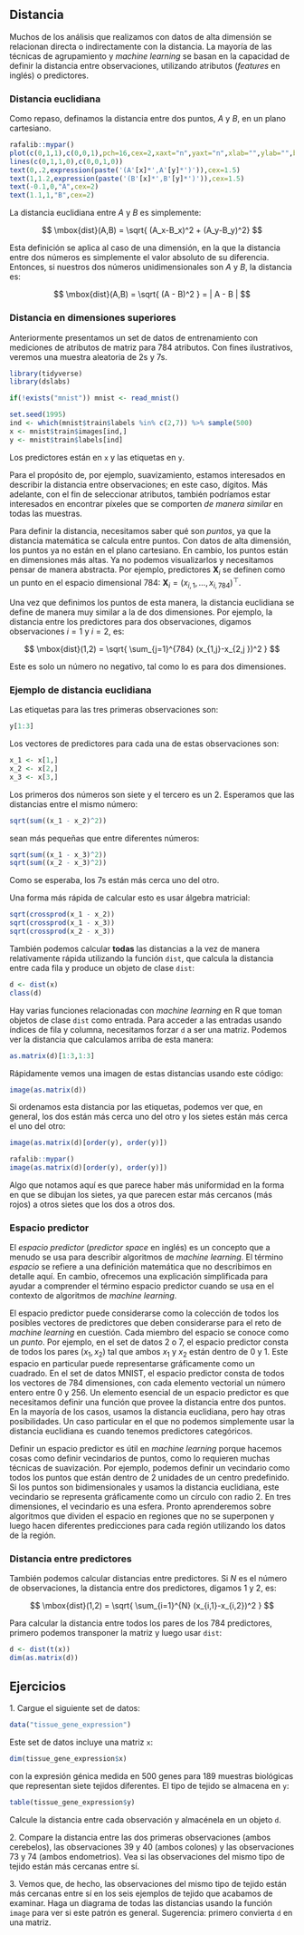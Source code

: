 ## Distancia

Muchos de los análisis que realizamos con datos de alta dimensión se relacionan directa o indirectamente con la distancia. La mayoría de las técnicas de agrupamiento y _machine learning_ se basan en la capacidad de definir la distancia entre observaciones, utilizando atributos (_features_ en inglés) o predictores.

### Distancia euclidiana

Como repaso, definamos la distancia entre dos puntos, $A$ y $B$, en un plano cartesiano.

```r
rafalib::mypar()
plot(c(0,1,1),c(0,0,1),pch=16,cex=2,xaxt="n",yaxt="n",xlab="",ylab="",bty="n",xlim=c(-0.25,1.25),ylim=c(-0.25,1.25))
lines(c(0,1,1,0),c(0,0,1,0))
text(0,.2,expression(paste('(A'[x]*',A'[y]*')')),cex=1.5)
text(1,1.2,expression(paste('(B'[x]*',B'[y]*')')),cex=1.5)
text(-0.1,0,"A",cex=2)
text(1.1,1,"B",cex=2)
```

La distancia euclidiana entre $A$ y $B$ es simplemente:

$$
\mbox{dist}(A,B) = \sqrt{ (A_x-B_x)^2 + (A_y-B_y)^2}
$$

Esta definición se aplica al caso de una dimensión, en la que la distancia entre dos números es simplemente el valor absoluto de su diferencia. Entonces, si nuestros dos números unidimensionales son $A$ y $B$, la distancia es:

$$
\mbox{dist}(A,B) = \sqrt{ (A - B)^2 } = | A - B |
$$



### Distancia en dimensiones superiores

Anteriormente presentamos un set de datos de entrenamiento con mediciones de atributos de matriz para 784 atributos. Con fines ilustrativos, veremos una muestra aleatoria de 2s y 7s.

```r
library(tidyverse)
library(dslabs)

if(!exists("mnist")) mnist <- read_mnist()

set.seed(1995)
ind <- which(mnist$train$labels %in% c(2,7)) %>% sample(500)
x <- mnist$train$images[ind,]
y <- mnist$train$labels[ind]
```

Los predictores están en `x` y las etiquetas en `y`.

Para el propósito de, por ejemplo, suavizamiento, estamos interesados en describir la distancia entre observaciones; en este caso, dígitos. Más adelante, con el fin de seleccionar atributos, también podríamos estar interesados en encontrar píxeles que se comporten _de manera similar_ en todas las muestras.

Para definir la distancia, necesitamos saber qué son _puntos_, ya que la distancia matemática se calcula entre puntos. Con datos de alta dimensión, los puntos ya no están en el plano cartesiano. En cambio, los puntos están en dimensiones más altas. Ya no podemos visualizarlos y necesitamos pensar de manera abstracta. Por ejemplo, predictores $\mathbf{X}_i$ se definen como un punto en el espacio dimensional 784: $\mathbf{X}_i = (x_{i,1},\dots,x_{i,784})^\top$.

Una vez que definimos los puntos de esta manera, la distancia euclidiana se define de manera muy similar a la de dos dimensiones. Por ejemplo, la distancia entre los predictores para dos observaciones, digamos observaciones $i=1$ y $i=2$, es:

$$
\mbox{dist}(1,2) = \sqrt{ \sum_{j=1}^{784} (x_{1,j}-x_{2,j })^2 }
$$

Este es solo un número no negativo, tal como lo es para dos dimensiones.

### Ejemplo de distancia euclidiana

Las etiquetas para las tres primeras observaciones son:

```r
y[1:3]
```

Los vectores de predictores para cada una de estas observaciones son:

```r
x_1 <- x[1,]
x_2 <- x[2,]
x_3 <- x[3,]
```

Los primeros dos números son siete y el tercero es un 2. Esperamos que las distancias entre el mismo número:

```r
sqrt(sum((x_1 - x_2)^2))
```

sean más pequeñas que entre diferentes números:

```r
sqrt(sum((x_1 - x_3)^2))
sqrt(sum((x_2 - x_3)^2))
```

Como se esperaba, los 7s están más cerca uno del otro.

Una forma más rápida de calcular esto es usar álgebra matricial:

```r
sqrt(crossprod(x_1 - x_2))
sqrt(crossprod(x_1 - x_3))
sqrt(crossprod(x_2 - x_3))
```

También podemos calcular **todas** las distancias a la vez de manera relativamente rápida utilizando la función `dist`, que calcula la distancia entre cada fila y produce un objeto de clase `dist`:


```r
d <- dist(x)
class(d)
```

Hay varias funciones relacionadas con _machine learning_ en R que toman objetos de clase `dist` como entrada. Para acceder a las entradas usando índices de fila y columna, necesitamos forzar `d` a ser una matriz. Podemos ver la distancia que calculamos arriba de esta manera:

```r
as.matrix(d)[1:3,1:3]
```

Rápidamente vemos una imagen de estas distancias usando este código:

```r
image(as.matrix(d))
```
Si ordenamos esta distancia por las etiquetas, podemos ver que, en general, los dos están más cerca uno del otro y los sietes están más cerca el uno del otro:

```r
image(as.matrix(d)[order(y), order(y)])
```

```r
rafalib::mypar()
image(as.matrix(d)[order(y), order(y)])
```

Algo que notamos aquí es que parece haber más uniformidad en la forma en que se dibujan los sietes, ya que parecen estar más cercanos (más rojos) a otros sietes que los dos a otros dos.

### Espacio predictor {#predictor-space}

El _espacio predictor_ (_predictor space_ en inglés) es un concepto que a menudo se usa para describir algoritmos de _machine learning_. El término _espacio_ se refiere a una definición matemática que no describimos en detalle aquí. En cambio, ofrecemos una explicación simplificada para ayudar a comprender el término espacio predictor cuando se usa en el contexto de algoritmos de _machine learning_.

El espacio predictor puede considerarse como la colección de todos los posibles vectores de predictores que deben considerarse para el reto de _machine learning_ en cuestión. Cada miembro del espacio se conoce como un _punto_. Por ejemplo, en el set de datos 2 o 7, el espacio predictor consta de todos los pares $(x_1, x_2)$ tal que ambos $x_1$ y $x_2$ están dentro de 0 y 1. Este espacio en particular puede representarse gráficamente como un cuadrado. En el set de datos MNIST, el espacio predictor consta de todos los vectores de 784 dimensiones, con cada elemento vectorial un número entero entre 0 y 256. Un elemento esencial de un espacio predictor es que necesitamos definir una función que provee la distancia entre dos puntos. En la mayoría de los casos, usamos la distancia euclidiana, pero hay otras posibilidades. Un caso particular en el que no podemos simplemente usar la distancia euclidiana es cuando tenemos predictores categóricos.

Definir un espacio predictor es útil en _machine learning_ porque hacemos cosas como definir vecindarios de puntos, como lo requieren muchas técnicas de suavización. Por ejemplo, podemos definir un vecindario como todos los puntos que están dentro de 2 unidades de un centro predefinido. Si los puntos son bidimensionales y usamos la distancia euclidiana, este vecindario se representa gráficamente como un círculo con radio 2. En tres dimensiones, el vecindario es una esfera. Pronto aprenderemos sobre algoritmos que dividen el espacio en regiones que no se superponen y luego hacen diferentes predicciones para cada región utilizando los datos de la región.




### Distancia entre predictores


También podemos calcular distancias entre predictores. Si $N$ es el número de observaciones, la distancia entre dos predictores, digamos 1 y 2, es:

$$
\mbox{dist}(1,2) = \sqrt{ \sum_{i=1}^{N} (x_{i,1}-x_{i,2})^2 }
$$

Para calcular la distancia entre todos los pares de los 784 predictores, primero podemos transponer la matriz y luego usar `dist`:
```r
d <- dist(t(x))
dim(as.matrix(d))
```

<!--
Una cosa interesante a tener en cuenta aquí es que si elegimos un predictor (un píxel), podemos ver qué píxeles están cerca. Es decir, el par de píxeles tiene tinta en las mismas imágenes (pequeña distancia) o no (gran distancia). La distancia entre, por ejemplo, y todos los demás píxeles viene dada por:

```r
d_492 <- as.matrix(d)[492,]
```

Ahora podemos ver el patrón espacial de estas distancias con el siguiente código:

```r
image(1:28, 1:28, matrix(d_492, 28, 28))
```

No es sorprendente que los puntos físicamente cercanos estén matemáticamente más cerca.
-->

## Ejercicios


1\. Cargue el siguiente set de datos:

```r
data("tissue_gene_expression")
```

Este set de datos incluye una matriz `x`:

```r
dim(tissue_gene_expression$x)
```

con la expresión génica medida en 500 genes para 189 muestras biológicas que representan siete tejidos diferentes. El tipo de tejido se almacena en `y`:

```r
table(tissue_gene_expression$y)
```

Calcule la distancia entre cada observación y almacénela en un objeto `d`.


2\. Compare la distancia entre las dos primeras observaciones (ambos cerebelos), las observaciones 39 y 40 (ambos colones) y las observaciones 73 y 74 (ambos endometrios). Vea si las observaciones del mismo tipo de tejido están más cercanas entre sí.


3\. Vemos que, de hecho, las observaciones del mismo tipo de tejido están más cercanas entre sí en los seis ejemplos de tejido que acabamos de examinar. Haga un diagrama de todas las distancias usando la función `image` para ver si este patrón es general. Sugerencia: primero convierta `d` en una matriz.





